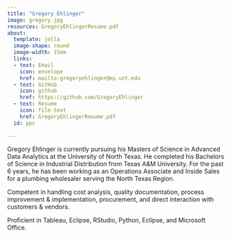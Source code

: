 ```yaml
---
title: "Gregory Ehlinger"
image: gregory.jpg
resources: GregoryEhlingerResume.pdf
about: 
  template: jolla
  image-shape: round
  image-width: 15em
  links:
  - text: Email
    icon: envelope
    href: mailto:gregoryehlinger@my.unt.edu
  - text: GitHub
    icon: github
    href: https://github.com/GregoryEhlinger
  - text: Resume
    icon: file-text
    href: GregoryEhlingerResume.pdf
  id: ppc
  
---
```


:::{#ppc}
Gregory Ehlinger is currently pursuing his Masters of Science in Advanced Data Analytics at the University of North Texas. He completed his Bachelors of Science in Industrial Distribution from Texas A&M University. For the past 6 years, he has been working as an Operations Associate and Inside Sales for a plumbing wholesaler serving the North Texas Region.   

Competent in handling cost analysis, quality documentation, process improvement & implementation, procurement, and direct interaction with customers & vendors. 

Proficient in Tableau, Eclipse, RStudio, Python, Eclipse, and Microsoft Office.

:::

```r

```
